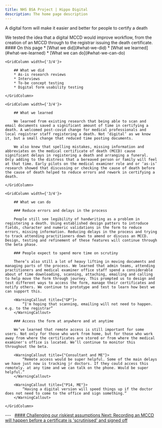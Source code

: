 ```yaml
---
title: NHS BSA Project | Hippo Digital
description: The home page description
---
```


<Heading caption='Challenging our riskiest assumptions' tag='h1'>A digital form will make it easier and better for people to certify a death</Heading>

<GridRow>
    <GridColumn width={'2/3'}>
        <LeadParagraph>
            We tested the idea that a digital MCCD would improve workflow, from the creation of an MCCD through to the registrar issuing the death certificate.
        </LeadParagraph>
    </GridColumn>
    <GridColumn width={'1/3'}>
        <nav className="in-page-nav">
            #### On this page
            * [What we did](#what-we-did)
            * [What we learned](#what-we-learned)
            * [What we can do](#what-we-can-do)
        </nav>
    </GridColumn>
</GridRow>

<GridRow>

    <GridColumn width={'3/4'}>

        ## What we did
        * As-is research reviews
        * Interviews
        * To-be concept testing
        * Digital form usability testing

    </GridColumn>
    
    <GridColumn width={'3/4'}>
        
        ## What we learned

        We learned from existing research that being able to scan and email documents saved a significant amount of time in certifying a death. A welcomed post-covid change for medical professionals and local registrar staff registering a death. Not ‘digital’ as we know it, but a small change that reduced time posting documents.

        We also knew that spelling mistakes, missing information and abbreviates on the medical certificate of death (MCCD) cause significant delays in registering a death and arranging a funeral. Only adding to the distress that a bereaved person or family will feel at that time. Early pilots on the medical examiner role and or ‘as-is’ research showed that discussing or checking the cause of death before the cause of death helped to reduce errors and rework in certifying a death.

    </GridColumn>

    <GridColumn width={'3/4'}>

        ## What we can do

        ### Reduce errors and delays in the process

        People still see legibility of handwriting as a problem in registering a death. Using established design patters to introduce fields, character and numeric validations in the form to reduce errors, missing information. Reducing delays in the process and trying to track attending practitioners down to amend or discuss an MCCD. Design, testing and refinement of these features will continue through the beta phase.

        ### People expect to spend more time on scrutiny

        There’s also still a lot of heavy lifting in moving documents and managing parts of the process. We learned that admin teams, attending practitioners and medical examiner office staff spend a considerable about of time downloading, scanning, attaching, emailing and calling to help move the form through journey. This prompted us to design and test different ways to access the form, manage their certificates and notify others. We continue to prototype and test to learn how best we can support this.

        <WarningCallout title={"GP"}>
            “I'm hoping that scanning, emailing will not need to happen. e.g. to the registrar”
        </WarningCallout>

        ### Access the form at anywhere and at anytime

        We’ve learned that remote access is still important for some users. Not only for those who work from home, but for those who work away from where the certificates are stored or from where the medical examiner's office is located. We’ll continue to monitor this throughout the beta.

        <WarningCallout title={"Consultant and ME"}>
            “Remote access would be super helpful. Some of the main delays we have just now is tracking jr doctors. If they could access this remotely. at any time and we can talk on the phone. Would be super helpful.”
        </WarningCallout>

        <WarningCallout title={"P14, ME"}>
            “Having a digital version will speed things up if the doctor does not need to come to the office and sign something.”
        </WarningCallout>

    </GridColumn>

</GridRow>

<GridRow>
    <GridColumn width={'full'}>
        ---
    </GridColumn>
</GridRow>
<GridRow>
    <GridColumn width={'1/2'}>
        &nbsp;
    </GridColumn>
    <GridColumn width={'1/2'}>
        <a className="next-page" href="/assumptions/assumption-2">
            #### Challenging our riskiest assumptions
            Next: <span>Recording an MCCD will happen before a certificate is 'scrutinised' and signed off</span>
        </a>
    </GridColumn>
</GridRow>

